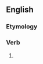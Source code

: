 ==English==

===Etymology===
{{suffix|en|render|eth}}

===Verb===
{{head|en|verb form}}

# {{en-archaic third-person singular of|render}}